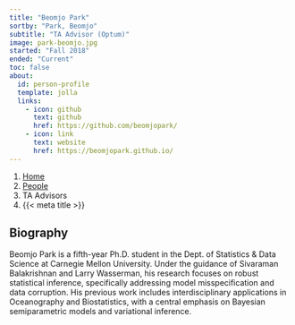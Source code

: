 ```yaml
---
title: "Beomjo Park"
sortby: "Park, Beomjo"
subtitle: "TA Advisor (Optum)"
image: park-beomjo.jpg
started: "Fall 2018"
ended: "Current"
toc: false
about:
  id: person-profile
  template: jolla
  links:
    - icon: github
      text: github
      href: https://github.com/beomjopark/
    - icon: link
      text: website
      href: https://beomjopark.github.io/
---
```


```{=html}
<nav aria-label="breadcrumb">
  <ol class="breadcrumb">
    <li class="breadcrumb-item"><a href="../../index.html">Home</a></li>
    <li class="breadcrumb-item"><a href="../../people.html">People</a></li>
    <li class="breadcrumb-item active">TA Advisors</li>
    <li class="breadcrumb-item active" aria-current="page">{{< meta title >}}</li>
  </ol>
</nav>
```

:::{#person-profile}
:::

## Biography

Beomjo Park is a fifth-year Ph.D. student in the Dept. of Statistics & Data
Science at Carnegie Mellon University. Under the guidance of Sivaraman
Balakrishnan and Larry Wasserman, his research focuses on robust statistical
inference, specifically addressing model misspecification and data corruption.
His previous work includes interdisciplinary applications in Oceanography and
Biostatistics, with a central emphasis on Bayesian semiparametric models and
variational inference.
